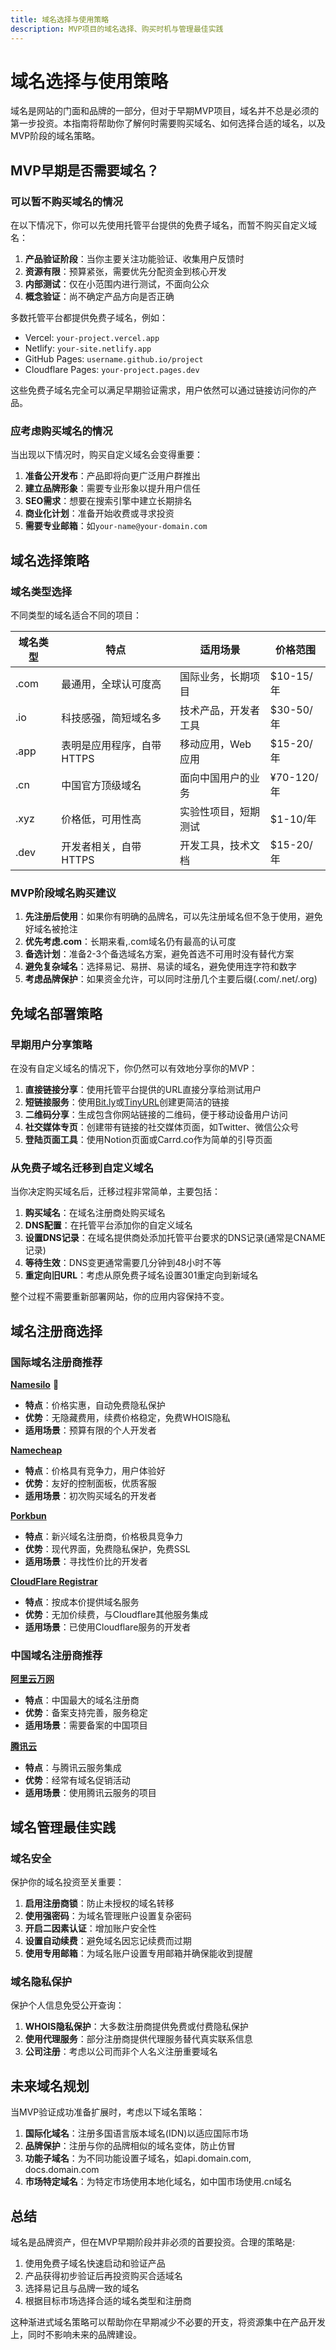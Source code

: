 ```yaml
---
title: 域名选择与使用策略
description: MVP项目的域名选择、购买时机与管理最佳实践
---
```


# 域名选择与使用策略

域名是网站的门面和品牌的一部分，但对于早期MVP项目，域名并不总是必须的第一步投资。本指南将帮助你了解何时需要购买域名、如何选择合适的域名，以及MVP阶段的域名策略。

## MVP早期是否需要域名？

### 可以暂不购买域名的情况

在以下情况下，你可以先使用托管平台提供的免费子域名，而暂不购买自定义域名：

1. **产品验证阶段**：当你主要关注功能验证、收集用户反馈时
2. **资源有限**：预算紧张，需要优先分配资金到核心开发
3. **内部测试**：仅在小范围内进行测试，不面向公众
4. **概念验证**：尚不确定产品方向是否正确

多数托管平台都提供免费子域名，例如：
- Vercel: `your-project.vercel.app`
- Netlify: `your-site.netlify.app`
- GitHub Pages: `username.github.io/project`
- Cloudflare Pages: `your-project.pages.dev`

这些免费子域名完全可以满足早期验证需求，用户依然可以通过链接访问你的产品。

### 应考虑购买域名的情况

当出现以下情况时，购买自定义域名会变得重要：

1. **准备公开发布**：产品即将向更广泛用户群推出
2. **建立品牌形象**：需要专业形象以提升用户信任
3. **SEO需求**：想要在搜索引擎中建立长期排名
4. **商业化计划**：准备开始收费或寻求投资
5. **需要专业邮箱**：如`your-name@your-domain.com`

## 域名选择策略

### 域名类型选择

不同类型的域名适合不同的项目：

| 域名类型 | 特点 | 适用场景 | 价格范围 |
|---------|------|---------|---------|
| .com | 最通用，全球认可度高 | 国际业务，长期项目 | $10-15/年 |
| .io | 科技感强，简短域名多 | 技术产品，开发者工具 | $30-50/年 |
| .app | 表明是应用程序，自带HTTPS | 移动应用，Web应用 | $15-20/年 |
| .cn | 中国官方顶级域名 | 面向中国用户的业务 | ¥70-120/年 |
| .xyz | 价格低，可用性高 | 实验性项目，短期测试 | $1-10/年 |
| .dev | 开发者相关，自带HTTPS | 开发工具，技术文档 | $15-20/年 |

### MVP阶段域名购买建议

1. **先注册后使用**：如果你有明确的品牌名，可以先注册域名但不急于使用，避免好域名被抢注
2. **优先考虑.com**：长期来看,.com域名仍有最高的认可度
3. **备选计划**：准备2-3个备选域名方案，避免首选不可用时没有替代方案
4. **避免复杂域名**：选择易记、易拼、易读的域名，避免使用连字符和数字
5. **考虑品牌保护**：如果资金允许，可以同时注册几个主要后缀(.com/.net/.org)

## 免域名部署策略

### 早期用户分享策略

在没有自定义域名的情况下，你仍然可以有效地分享你的MVP：

1. **直接链接分享**：使用托管平台提供的URL直接分享给测试用户
2. **短链接服务**：使用[Bit.ly](https://bitly.com/)或[TinyURL](https://tinyurl.com/)创建更简洁的链接
3. **二维码分享**：生成包含你网站链接的二维码，便于移动设备用户访问
4. **社交媒体专页**：创建带有链接的社交媒体页面，如Twitter、微信公众号
5. **登陆页面工具**：使用Notion页面或Carrd.co作为简单的引导页面

### 从免费子域名迁移到自定义域名

当你决定购买域名后，迁移过程非常简单，主要包括：

1. **购买域名**：在域名注册商处购买域名
2. **DNS配置**：在托管平台添加你的自定义域名
3. **设置DNS记录**：在域名提供商处添加托管平台要求的DNS记录(通常是CNAME记录)
4. **等待生效**：DNS变更通常需要几分钟到48小时不等
5. **重定向旧URL**：考虑从原免费子域名设置301重定向到新域名

整个过程不需要重新部署网站，你的应用内容保持不变。

## 域名注册商选择

### 国际域名注册商推荐

[**Namesilo**](https://www.namesilo.com/) 🌟
- **特点**：价格实惠，自动免费隐私保护
- **优势**：无隐藏费用，续费价格稳定，免费WHOIS隐私
- **适用场景**：预算有限的个人开发者

[**Namecheap**](https://www.namecheap.com/)
- **特点**：价格具有竞争力，用户体验好
- **优势**：友好的控制面板，优质客服
- **适用场景**：初次购买域名的开发者

[**Porkbun**](https://porkbun.com/)
- **特点**：新兴域名注册商，价格极具竞争力
- **优势**：现代界面，免费隐私保护，免费SSL
- **适用场景**：寻找性价比的开发者

[**CloudFlare Registrar**](https://www.cloudflare.com/products/registrar/)
- **特点**：按成本价提供域名服务
- **优势**：无加价续费，与Cloudflare其他服务集成
- **适用场景**：已使用Cloudflare服务的开发者

### 中国域名注册商推荐

[**阿里云万网**](https://wanwang.aliyun.com/)
- **特点**：中国最大的域名注册商
- **优势**：备案支持完善，服务稳定
- **适用场景**：需要备案的中国项目

[**腾讯云**](https://dnspod.cloud.tencent.com/)
- **特点**：与腾讯云服务集成
- **优势**：经常有域名促销活动
- **适用场景**：使用腾讯云服务的项目

## 域名管理最佳实践

### 域名安全

保护你的域名投资至关重要：

1. **启用注册商锁**：防止未授权的域名转移
2. **使用强密码**：为域名管理账户设置复杂密码
3. **开启二因素认证**：增加账户安全性
4. **设置自动续费**：避免域名因忘记续费而过期
5. **使用专用邮箱**：为域名账户设置专用邮箱并确保能收到提醒

### 域名隐私保护

保护个人信息免受公开查询：

1. **WHOIS隐私保护**：大多数注册商提供免费或付费隐私保护
2. **使用代理服务**：部分注册商提供代理服务替代真实联系信息
3. **公司注册**：考虑以公司而非个人名义注册重要域名

## 未来域名规划

当MVP验证成功准备扩展时，考虑以下域名策略：

1. **国际化域名**：注册多国语言版本域名(IDN)以适应国际市场
2. **品牌保护**：注册与你的品牌相似的域名变体，防止仿冒
3. **功能子域名**：为不同功能设置子域名，如api.domain.com, docs.domain.com
4. **市场特定域名**：为特定市场使用本地化域名，如中国市场使用.cn域名

## 总结

域名是品牌资产，但在MVP早期阶段并非必须的首要投资。合理的策略是:

1. 使用免费子域名快速启动和验证产品
2. 产品获得初步验证后再投资购买合适域名
3. 选择易记且与品牌一致的域名
4. 根据目标市场选择合适的域名类型和注册商

这种渐进式域名策略可以帮助你在早期减少不必要的开支，将资源集中在产品开发上，同时不影响未来的品牌建设。 